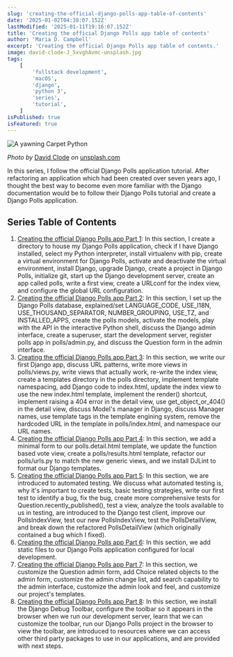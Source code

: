 ```yaml
---
slug: 'creating-the-official-django-polls-app-table-of-contents'
date: '2025-01-02T04:38:07.152Z'
lastModified: '2025-01-11T19:16:07.152Z'
title: 'Creating the official Django Polls app table of contents'
author: 'Maria D. Campbell'
excerpt: 'Creating the official Django Polls app table of contents.'
image: david-clode-J_5xvghAvmc-unsplash.jpg
tags:
    [
        'fullstack development',
        'macOS',
        'django',
        'python 3',
        'series',
        'tutorial',
    ]
isPublished: true
isFeatured: true
---
```


![A yawning Carpet Python](david-clode-J_5xvghAvmc-unsplash.jpg)

_Photo by_ [David Clode](https://unsplash.com/@davidclode) _on_
[unsplash.com](https://unsplash.com/photos/a-close-up-of-a-snake-on-a-rock-J_5xvghAvmc)

In this series, I follow the official Django Polls application tutorial. After
refactoring an application which had been created over seven years ago, I
thought the best way to become even more familiar with the Django documentation
would be to follow their Django Polls tutorial and create a Django Polls
application.

## Series Table of Contents

1. [Creating the official Django Polls app Part 1](/blog/creating-the-official-django-polls-app-part-1):
   In this section, I create a directory to house my Django Polls application,
   check if I have Django installed, select my Python interpreter, install
   virtualenv with pip, create a virtual environment for Django Polls, activate
   and deactivate the virtual environment, install Django, upgrade Django,
   create a project in Django Polls, initialize git, start up the Django
   development server, create an app called polls, write a first view, create a
   URLconf for the index view, and configure the global URL configuration.
1. [Creating the official Django Polls app Part 2](/blog/creating-the-official-django-polls-app-part-2):
   In this section, I set up the Django Polls database, explained/set
   LANGUAGE_CODE, USE_I18N, USE_THOUSAND_SEPARATOR, NUMBER_GROUPING, USE_TZ, and
   INSTALLED_APPS, create the polls models, activate the models, play with the
   API in the interactive Python shell, discuss the Django admin interface,
   create a superuser, start the development server, register polls app in
   polls/admin.py, and discuss the Question form in the admin interface.
1. [Creating the official Django Polls app Part 3](/blog/creating-the-official-django-polls-app-part-3):
   In this section, we write our first Django app, discuss URL patterns, write
   more views in polls/views.py, write views that actually work, re-write the
   index view, create a templates directory in the polls directory, implement
   template namespacing, add Django code to index.html, update the index view to
   use the new index.html template, implement the render() shortcut, implement
   raising a 404 error in the detail view, use get_object_or_404() in the detail
   view, discuss Model's manager in Django, discuss Manager names, use template
   tags in the template engining system, remove the hardcoded URL in the
   template in polls/index.html, and namespace our URL names.
1. [Creating the official Django Polls app Part 4](/blog/creating-the-official-django-polls-app-part-4):
   In this section, we add a minimal form to our polls.detail.html template, we
   update the function based vote view, create a polls/results.html template,
   refactor our polls/urls.py to match the new generic views, and we install
   DJLint to format our Django templates.
1. [Creating the official Django Polls app Part 5](/blog/creating-the-official-django-polls-app-part-5#creating-more-comprehensive-tests-for-questionrecently-published):
   In this section, we are introduced to automated testing. We discuss what
   automated testing is, why it's important to create tests, basic testing
   strategies, write our first test to identify a bug, fix the bug, create more
   comprehensive tests for Question.recently_published(), test a view, analyze
   the tools available to us in testing, are introduced to the Django test
   client, improve our PollsIndexView, test our new PollsIndexView, test the
   PollsDetailView, and break down the refactored PollsDetailView (which
   originally contained a bug which I fixed).
1. [Creating the official Django Polls app Part 6](/blog/creating-the-official-django-polls-app-part-6):
   In this section, we add static files to our Django Polls application
   configured for local development.
1. [Creating the official Django Polls app Part 7](/blog/creating-the-official-django-polls-app-part-7):
   In this section, we customize the Question admin form, add Choice related
   objects to the admin form, customize the admin change list, add search
   capability to the admin interface, customize the admin look and feel, and
   customize our project's templates.
1. [Creating the official Django Polls app Part 8](/blog/creating-the-official-django-polls-app-part-8):
   In this section, we install the Django Debug Toolbar, configure the toolbar
   so it appears in the browser when we run our development server, learn that
   we can customize the toolbar, run our Django Polls project in the browser to
   view the toolbar, are introduced to resources where we can access other third
   party packages to use in our applications, and are provided with next steps.
